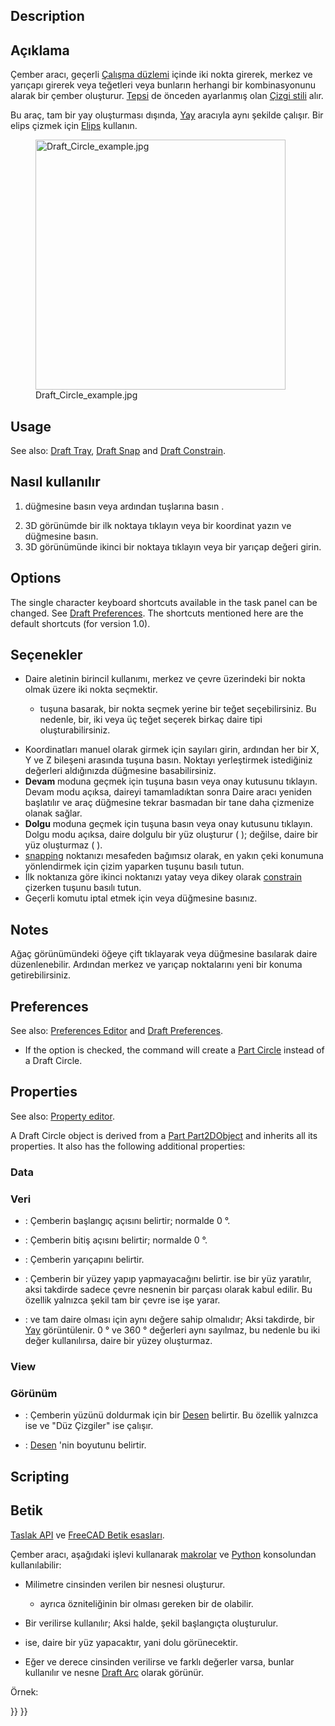 <languages/>

{{Docnav
|[[Draft_Arc_3Points|Arc 3Points]]
|[[Draft_Ellipse|Ellipse]]
|[[Draft_Workbench|Draft]]
|IconL=Draft_Arc_3Points.svg
|IconR=Draft_Ellipse.svg
|IconC=Workbench_Draft.svg
}}

<div class="mw-translate-fuzzy">
{{GuiCommand/tr
|Name=Draft Circle
|Name/tr=Çember
|MenuLocation=Taslak → Çember
|Workbenches=[[Draft_Workbench/tr|Çember]], [[Arch_Workbench/tr|Yapı]]
|Shortcut={{KEY|C}} {{KEY|I}}
|SeeAlso=[[Draft Arc/tr|Yay]], [[Draft Ellipse/tr|Elips]]
|Version=0.7
}}
</div>

==Description== 

<div class="mw-translate-fuzzy">
== Açıklama ==
Çember aracı, geçerli [[Draft SelectPlane/tr|Çalışma düzlemi]] içinde iki nokta girerek, merkez ve yarıçapı girerek veya teğetleri veya bunların herhangi bir kombinasyonunu alarak bir çember oluşturur.  [[Draft Tray/tr|Tepsi]] de önceden ayarlanmış olan [[Draft_Linestyle/tr|Çizgi stili]] alır.
</div>

<div class="mw-translate-fuzzy">
Bu araç, tam bir yay oluşturması dışında, [[Draft Arc/tr|Yay]] aracıyla aynı şekilde çalışır. Bir elips çizmek için [[Draft Ellipse/tr|Elips]] kullanın.
</div>

[[Image:Draft_Circle_example.jpg|400px]]
<div class="mw-translate-fuzzy">
{{Caption|Çember, iki noktayla tanımlanır}}
</div>

==Usage== 

See also: [[Draft_Tray|Draft Tray]], [[Draft_Snap|Draft Snap]] and [[Draft_Constrain|Draft Constrain]].

<div class="mw-translate-fuzzy">
== Nasıl kullanılır ==
# {{Button|[[Image: Draft Circle.png|16px]] [[Draft Circle/tr|Çember]]}} düğmesine basın veya {{KEY|C}} ardından {{KEY|I}} tuşlarına basın .
# 3D görünümde bir ilk noktaya tıklayın veya bir koordinat yazın ve {{Button|[[Image: Draft_AddPoint.svg|16px]] Nokta ekle}} düğmesine basın.
# 3D görünümünde ikinci bir noktaya tıklayın veya bir yarıçap değeri girin.
</div>

==Options==

The single character keyboard shortcuts available in the task panel can be changed. See [[Draft_Preferences|Draft Preferences]]. The shortcuts mentioned here are the default shortcuts (for version 1.0).

<div class="mw-translate-fuzzy">
== Seçenekler ==
* Daire aletinin birincil kullanımı, merkez ve çevre üzerindeki bir nokta olmak üzere iki nokta seçmektir.
** {{KEY|Alt}} tuşuna basarak, bir nokta seçmek yerine bir teğet seçebilirsiniz. Bu nedenle, bir, iki veya üç teğet seçerek birkaç daire tipi oluşturabilirsiniz.
* Koordinatları manuel olarak girmek için sayıları girin, ardından her bir X, Y ve Z bileşeni arasında {{KEY|Enter}} tuşuna basın. Noktayı yerleştirmek istediğiniz değerleri aldığınızda {{Button|[[Image: Draft_AddPoint.svg|16px]] Nokta ekle}} düğmesine basabilirsiniz.
* '''Devam''' moduna geçmek için {{KEY|T}} tuşuna basın veya onay kutusunu tıklayın. Devam modu açıksa, daireyi tamamladıktan sonra Daire aracı yeniden başlatılır ve araç düğmesine tekrar basmadan bir tane daha çizmenize olanak sağlar.
* '''Dolgu''' moduna geçmek için {{KEY|L}} tuşuna basın veya onay kutusunu tıklayın. Dolgu modu açıksa, daire dolgulu bir yüz oluşturur ({{PropertyData/tr|Make Face}} {{TRUE}}); değilse, daire bir yüz oluşturmaz ({{PropertyData/tr|Make Face}} {{FALSE}}).
* [[Draft_Snap/tr|snapping]] noktanızı mesafeden bağımsız olarak, en yakın çeki konumuna yönlendirmek için çizim yaparken {{KEY|Ctrl}} tuşunu basılı tutun.
* İlk noktanıza göre ikinci noktanızı yatay veya dikey olarak [[Draft_Constrain/tr|constrain]] çizerken {{KEY|Shift}} tuşunu basılı tutun.
* Geçerli komutu iptal etmek için {{KEY|Esc}} veya {{Button|Kapat}} düğmesine basınız.
</div>

==Notes==

<div class="mw-translate-fuzzy">
Ağaç görünümündeki öğeye çift tıklayarak veya {{Button|[[Image: Draft Edit.svg|16px]] [[Draft Edit/tr|Düzenle]]}} düğmesine basılarak daire düzenlenebilir. Ardından merkez ve yarıçap noktalarını yeni bir konuma getirebilirsiniz.
</div>

==Preferences==

See also: [[Preferences_Editor|Preferences Editor]] and [[Draft_Preferences|Draft Preferences]].

* If the {{MenuCommand|Edit → Preferences... → Draft → General → Create Part primitives if possible}} option is checked, the command will create a [[Part_Circle|Part Circle]] instead of a Draft Circle.

==Properties==

See also: [[Property_editor|Property editor]].

A Draft Circle object is derived from a [[Part_Part2DObject|Part Part2DObject]] and inherits all its properties. It also has the following additional properties:

===Data===

{{TitleProperty|Draft}}

<div class="mw-translate-fuzzy">
=== Veri ===
* {{PropertyData/tr|Başlangıç açısı}}: Çemberin başlangıç açısını belirtir; normalde 0 °.
* {{PropertyData/tr|Bitiş açısı}}: Çemberin bitiş açısını belirtir; normalde 0 °.
* {{PropertyData/tr|Yarıçap}}: Çemberin yarıçapını belirtir.
* {{PropertyData/tr|Yüzey oluştur}}: Çemberin bir yüzey yapıp yapmayacağını belirtir. {{TRUE}} ise bir yüz yaratılır, aksi takdirde sadece çevre nesnenin bir parçası olarak kabul edilir. Bu özellik yalnızca şekil tam bir çevre ise işe yarar.
* {{PropertyData/tr|Başlangıç açısı}}: ve tam daire olması için {{PropertyData/tr|Bitiş açısı}} aynı değere sahip olmalıdır; Aksi takdirde, bir [[Draft Arc/tr|Yay]] görüntülenir. 0 ° ve 360 ° değerleri aynı sayılmaz, bu nedenle bu iki değer kullanılırsa, daire bir yüzey oluşturmaz.
</div>

===View===

{{TitleProperty|Draft}}

<div class="mw-translate-fuzzy">
=== Görünüm ===
* {{PropertyView/tr|Desen}}: Çemberin yüzünü doldurmak için bir [[Draft Pattern/tr|Desen]] belirtir. Bu özellik yalnızca {{PropertyData/tr|Yüzey oluştur}} {{TRUE}} ise ve {{PropertyView/tr|Görüntüle modu}} "Düz Çizgiler" ise çalışır.
* {{PropertyView/tr|Desen}}: [[Draft Pattern/tr|Desen]] 'nin boyutunu belirtir.
</div>

==Scripting==

<div class="mw-translate-fuzzy">
== Betik ==
{{Emphasis|Ayrıca bkz.:}} [[Draft API/tr|Taslak API]] ve [[FreeCAD Scripting Basics/tr|FreeCAD Betik esasları]].
</div>

<div class="mw-translate-fuzzy">
Çember aracı, aşağıdaki işlevi kullanarak [[macros/tr|makrolar]] ve [[Python/tr|Python]] konsolundan kullanılabilir:
</div>

{{Code|code=
circle = make_circle(radius, placement=None, face=None, startangle=None, endangle=None, support=None)
circle = make_circle(Part.Edge, placement=None, face=None, startangle=None, endangle=None, support=None)
}}

<div class="mw-translate-fuzzy">
* Milimetre cinsinden {{incode|radius}} verilen bir {{incode|Circle}} nesnesi oluşturur.
** {{incode|radius}} ayrıca {{incode|Curve}} özniteliğinin bir {{incode|Part.Circle}} olması gereken bir {{incode|Part.Edge}} de olabilir.
* Bir {{incode|placement}} verilirse kullanılır; Aksi halde, şekil başlangıçta oluşturulur.
* {{incode|face}} {{incode|True}} ise, daire bir yüz yapacaktır, yani dolu görünecektir.
* Eğer {{incode|startangle}} ve {{incode|endangle}} derece cinsinden verilirse ve farklı değerler varsa, bunlar kullanılır ve nesne [[Draft Arc/tr|Draft Arc]] olarak görünür.
</div>

Örnek:
{{Code|code=
import FreeCAD as App
import Draft

doc = App.newDocument()

circle1 = Draft.make_circle(200)

zaxis = App.Vector(0, 0, 1)
p2 = App.Vector(1000, 1000, 0)
place2 = App.Placement(p2, App.Rotation(zaxis, 0))
circle2 = Draft.make_circle(500, placement=place2)

p3 = App.Vector(-1000, -1000, 0)
place3 = App.Placement(p3, App.Rotation(zaxis, 0))
circle3 = Draft.make_circle(750, placement=place3)

doc.recompute()
}}


<div class="mw-translate-fuzzy">
{{Draft Tools navi/tr}}
{{Userdocnavi/tr}}
</div>

{{Draft Tools navi{{#translation:}}}}
{{Userdocnavi{{#translation:}}}}